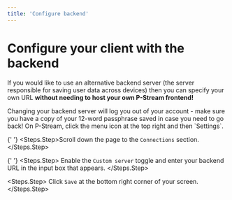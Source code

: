 ```yaml
---
title: 'Configure backend'
---
```


# Configure your client with the backend

If you would like to use an alternative backend server (the server responsible for saving user data across devices) then you can specify your own URL **without needing to host your own P-Stream frontend!**

<Caution>
  Changing your backend server will log you out of your account - make sure you
  have a copy of your 12-word passphrase saved in case you need to go back!
</Caution>

<Steps>
  <Steps.Step>
    On P-Stream, click the menu icon at the top right and then `Settings`.
  </Steps.Step>

{' '}
<Steps.Step>Scroll down the page to the `Connections` section.</Steps.Step>

{' '}
<Steps.Step>
  Enable the `Custom server` toggle and enter your backend URL in the input box
  that appears.
</Steps.Step>

  <Steps.Step>
    Click `Save` at the bottom right corner of your screen.
  </Steps.Step>
</Steps>
